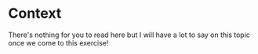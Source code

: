 # Context

There's nothing for you to read here but I will have a lot to say on this topic once we come to this exercise!
